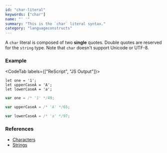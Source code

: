 ```yaml
---
id: "char-literal"
keywords: ["char"]
name: "' '"
summary: "This is the `char` literal syntax."
category: "languageconstructs"
---
```


A `char` literal is composed of two **single** quotes. Double quotes are reserved for the `string` type. Note that `char` doesn't support Unicode or UTF-8.

### Example

<CodeTab labels={["ReScript", "JS Output"]}>

```res
let one = '1';
let upperCaseA = 'A';
let lowerCaseA = 'a';
```

```js
var one = /* '1' */49;

var upperCaseA = /* 'A' */65;

var lowerCaseA = /* 'a' */97;
```

</CodeTab>

### References

* [Characters](/docs/manual/latest/primitive-types#char)
* [Strings](/docs/manual/latest/primitive-types#string)
